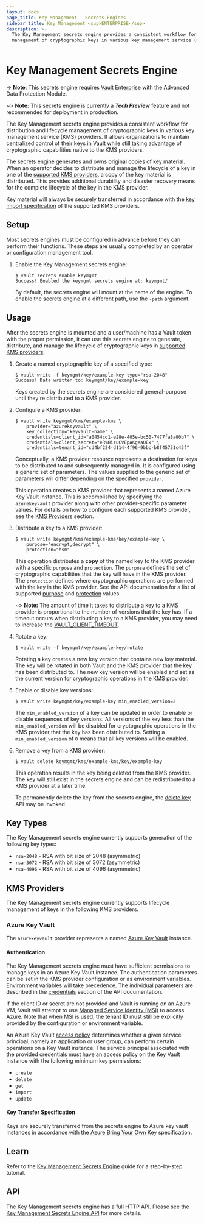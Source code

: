```yaml
---
layout: docs
page_title: Key Management - Secrets Engines
sidebar_title: Key Management <sup>ENTERPRISE</sup>
description: >-
  The Key Management secrets engine provides a consistent workflow for distribution and lifecycle
  management of cryptographic keys in various key management service (KMS) providers.
---
```


# Key Management Secrets Engine

-> **Note**: This secrets engine requires [Vault
Enterprise](https://www.hashicorp.com/products/vault/) with the Advanced Data
Protection Module.

~> **Note:** This secrets engine is currently a ***Tech Preview***
feature and not recommended for deployment in production.

The Key Management secrets engine provides a consistent workflow for distribution and lifecycle
management of cryptographic keys in various key management service (KMS) providers. It allows
organizations to maintain centralized control of their keys in Vault while still taking advantage
of cryptographic capabilities native to the KMS providers.

The secrets engine generates and owns original copies of key material. When an operator decides
to distribute and manage the lifecycle of a key in one of the [supported KMS providers](#kms-providers),
a copy of the key material is distributed. This provides additional durability and disaster
recovery means for the complete lifecycle of the key in the KMS provider.

Key material will always be securely transferred in accordance with the
[key import specification](#kms-providers) of the supported KMS providers.

## Setup

Most secrets engines must be configured in advance before they can perform their
functions. These steps are usually completed by an operator or configuration
management tool.

1. Enable the Key Management secrets engine:

    ```text
    $ vault secrets enable keymgmt
    Success! Enabled the keymgmt secrets engine at: keymgmt/
    ```

    By default, the secrets engine will mount at the name of the engine. To enable
    the secrets engine at a different path, use the `-path` argument.

## Usage

After the secrets engine is mounted and a user/machine has a Vault token with
the proper permission, it can use this secrets engine to generate, distribute, and
manage the lifecycle of cryptographic keys in [supported KMS providers](#kms-providers).

1. Create a named cryptographic key of a specified type:

    ```text
    $ vault write -f keymgmt/key/example-key type="rsa-2048"
    Success! Data written to: keymgmt/key/example-key
    ```

    Keys created by the secrets engine are considered general-purpose until
    they're distributed to a KMS provider.

1. Configure a KMS provider:

    ```text
    $ vault write keymgmt/kms/example-kms \
        provider="azurekeyvault" \
        key_collection="keyvault-name" \
        credentials=client_id="a0454cd1-e28e-405e-bc50-7477fa8a00b7" \
        credentials=client_secret="eR%HizuCVEpAKgeaUEx" \
        credentials=tenant_id="cd4bf224-d114-4f96-9bbc-b8f45751c43f"
    ```

    Conceptually, a KMS provider resource represents a destination for keys to be distributed to
    and subsequently managed in. It is configured using a generic set of parameters. The values
    supplied to the generic set of parameters will differ depending on the specified `provider`.

    This operation creates a KMS provider that represents a named Azure Key Vault instance.
    This is accomplished by specifying the `azurekeyvault` provider along with other provider-specific
    parameter values. For details on how to configure each supported KMS provider, see the
    [KMS Providers](#kms-providers) section.

1. Distribute a key to a KMS provider:

    ```text
    $ vault write keymgmt/kms/example-kms/key/example-key \
        purpose="encrypt,decrypt" \
        protection="hsm"
    ```

   This operation distributes a **copy** of the named key to the KMS provider with a specific
   `purpose` and `protection`. The `purpose` defines the set of cryptographic capabilities
   that the key will have in the KMS provider. The `protection` defines where cryptographic
   operations are performed with the key in the KMS provider. See the API documentation for a list of
   supported [purpose](/api/secret/key-management#purpose) and [protection](/api/secret/key-management#protection)
   values.

   ~> **Note:** The amount of time it takes to distribute a key to a KMS provider is proportional to the
   number of versions that the key has. If a timeout occurs when distributing a key to a KMS
   provider, you may need to increase the [VAULT_CLIENT_TIMEOUT](https://www.vaultproject.io/docs/commands#vault_client_timeout).

1. Rotate a key:

    ```text
    $ vault write -f keymgmt/key/example-key/rotate
    ```

   Rotating a key creates a new key version that contains new key material. The key will be rotated
   in both Vault and the KMS provider that the key has been distributed to. The new key version
   will be enabled and set as the current version for cryptographic operations in the KMS provider.

1. Enable or disable key versions:

    ```text
    $ vault write keymgmt/key/example-key min_enabled_version=2
    ```

    The `min_enabled_version` of a key can be updated in order to enable or disable sequences of
    key versions. All versions of the key less than the `min_enabled_version` will be disabled for
    cryptographic operations in the KMS provider that the key has been distributed to. Setting a
    `min_enabled_version` of `0` means that all key versions will be enabled.

1. Remove a key from a KMS provider:

    ```text
    $ vault delete keymgmt/kms/example-kms/key/example-key
    ```

    This operation results in the key being deleted from the KMS provider. The key will still exist
    in the secrets engine and can be redistributed to a KMS provider at a later time.

    To permanently delete the key from the secrets engine, the [delete key](/api/secret/key-management#delete-key)
    API may be invoked.

## Key Types

The Key Management secrets engine currently supports generation of the following key types:

- `rsa-2048` - RSA with bit size of 2048 (asymmetric)
- `rsa-3072` - RSA with bit size of 3072 (asymmetric)
- `rsa-4096` - RSA with bit size of 4096 (asymmetric)

## KMS Providers

The Key Management secrets engine currently supports lifecycle management of keys in the
following KMS providers.

### Azure Key Vault

The `azurekeyvault` provider represents a named [Azure Key Vault](https://docs.microsoft.com/en-us/azure/key-vault/)
instance.

#### Authentication

The Key Management secrets engine must have sufficient permissions to manage keys in an Azure Key
Vault instance. The authentication parameters can be set in the KMS provider configuration or as
environment variables. Environment variables will take precedence. The individual parameters are
described in the [credentials](/api/secret/key-management#credentials) section of the API documentation.

If the client ID or secret are not provided and Vault is running on an Azure VM, Vault will attempt
to use [Managed Service Identity (MSI)](https://docs.microsoft.com/en-us/azure/active-directory/managed-service-identity/overview)
to access Azure. Note that when MSI is used, the tenant ID must still be explicitly provided by the
configuration or environment variable.

An Azure Key Vault [access policy](https://docs.microsoft.com/en-us/azure/key-vault/general/assign-access-policy-portal)
determines whether a given service principal, namely an application or user group, can perform certain
operations on a Key Vault instance. The service principal associated with the provided credentials must
have an access policy on the Key Vault instance with the following minimum key permissions:

- `create`
- `delete`
- `get`
- `import`
- `update`

#### Key Transfer Specification

Keys are securely transferred from the secrets engine to Azure key vault instances in accordance
with the [Azure Bring Your Own Key](https://docs.microsoft.com/en-us/azure/key-vault/keys/byok-specification)
specification.

## Learn

Refer to the [Key Management Secrets Engine](https://learn.hashicorp.com/tutorials/vault/key-management-secrets) guide for
a step-by-step tutorial.

## API

The Key Management secrets engine has a full HTTP API. Please see the
[Key Management Secrets Engine API](/api/secret/key-management) for more
details.

